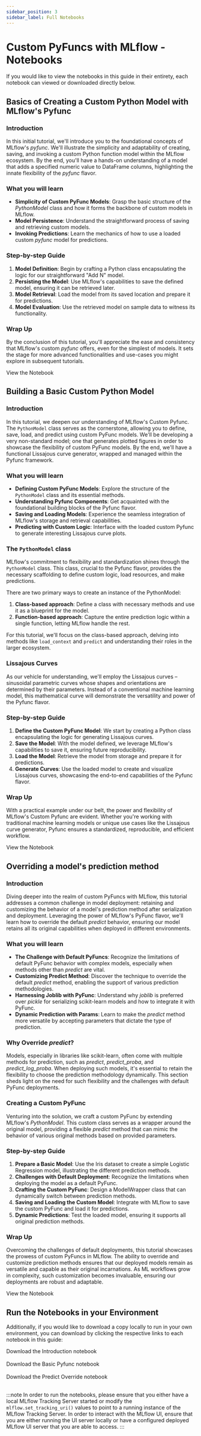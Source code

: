 ```yaml
---
sidebar_position: 3
sidebar_label: Full Notebooks
---
```



# Custom PyFuncs with MLflow - Notebooks

If you would like to view the notebooks in this guide in their entirety, each notebook can viewed or downloaded directly below.

## Basics of Creating a Custom Python Model with MLflow's Pyfunc

### Introduction

In this initial tutorial, we'll introduce you to the foundational concepts of MLflow's _pyfunc_. We'll illustrate the simplicity and
adaptability of creating, saving, and invoking a custom Python function model within the MLflow ecosystem. By the end, you'll have a
hands-on understanding of a model that adds a specified numeric value to DataFrame columns, highlighting the innate flexibility
of the _pyfunc_ flavor.

### What you will learn

- **Simplicity of Custom PyFunc Models**: Grasp the basic structure of the _PythonModel_ class and how it forms the backbone of custom models in MLflow.
- **Model Persistence**: Understand the straightforward process of saving and retrieving custom models.
- **Invoking Predictions**: Learn the mechanics of how to use a loaded custom _pyfunc_ model for predictions.

### Step-by-step Guide

1. **Model Definition**: Begin by crafting a Python class encapsulating the logic for our straightforward "Add N" model.
2. **Persisting the Model**: Use MLflow's capabilities to save the defined model, ensuring it can be retrieved later.
3. **Model Retrieval**: Load the model from its saved location and prepare it for predictions.
4. **Model Evaluation**: Use the retrieved model on sample data to witness its functionality.

### Wrap Up

By the conclusion of this tutorial, you'll appreciate the ease and consistency that MLflow's custom _pyfunc_ offers, even for the simplest of models. It sets the stage for more advanced functionalities and use-cases you might explore in subsequent tutorials.

<Link className="button button--primary" to="introduction">
  <span>View the Notebook</span>
</Link>

## Building a Basic Custom Python Model

### Introduction

In this tutorial, we deepen our understanding of MLflow's Custom Pyfunc. The `PythonModel` class serves as the cornerstone, allowing
you to define, save, load, and predict using custom PyFunc models.
We'll be developing a very non-standard model; one that generates plotted figures in order to showcase the flexibility of custom PyFunc models.
By the end, we'll have a functional Lissajous curve generator, wrapped and managed within the Pyfunc framework.

### What you will learn

- **Defining Custom PyFunc Models**: Explore the structure of the `PythonModel` class and its essential methods.
- **Understanding Pyfunc Components**: Get acquainted with the foundational building blocks of the Pyfunc flavor.
- **Saving and Loading Models**: Experience the seamless integration of MLflow's storage and retrieval capabilities.
- **Predicting with Custom Logic**: Interface with the loaded custom Pyfunc to generate interesting Lissajous curve plots.

### The `PythonModel` class

MLflow's commitment to flexibility and standardization shines through the `PythonModel` class. This class, crucial to the Pyfunc
flavor, provides the necessary scaffolding to define custom logic, load resources, and make predictions.

There are two primary ways to create an instance of the PythonModel:

1. **Class-based approach**: Define a class with necessary methods and use it as a blueprint for the model.
2. **Function-based approach**: Capture the entire prediction logic within a single function, letting MLflow handle the rest.

For this tutorial, we'll focus on the class-based approach, delving into methods like `load_context` and `predict` and
understanding their roles in the larger ecosystem.

### Lissajous Curves

As our vehicle for understanding, we'll employ the Lissajous curves – sinusoidal parametric curves whose shapes and orientations are
determined by their parameters. Instead of a conventional machine learning model, this mathematical curve will demonstrate the versatility
and power of the Pyfunc flavor.

### Step-by-step Guide

1. **Define the Custom PyFunc Model**: We start by creating a Python class encapsulating the logic for generating Lissajous curves.
2. **Save the Model**: With the model defined, we leverage MLflow's capabilities to save it, ensuring future reproducibility.
3. **Load the Model**: Retrieve the model from storage and prepare it for predictions.
4. **Generate Curves**: Use the loaded model to create and visualize Lissajous curves, showcasing the end-to-end capabilities of the Pyfunc flavor.

### Wrap Up

With a practical example under our belt, the power and flexibility of MLflow's Custom Pyfunc are evident. Whether you're working with
traditional machine learning models or unique use cases like the Lissajous curve generator, Pyfunc ensures a standardized, reproducible,
and efficient workflow.

<Link className="button button--primary" to="basic-pyfunc">
  <span>View the Notebook</span>
</Link>

## Overriding a model's prediction method

### Introduction

Diving deeper into the realm of custom PyFuncs with MLflow, this tutorial addresses a common challenge in model deployment: retaining and
customizing the behavior of a model's prediction method after serialization and deployment. Leveraging the power of MLflow's PyFunc flavor,
we'll learn how to override the default _predict_ behavior, ensuring our model retains all its original capabilities when deployed in
different environments.

### What you will learn

- **The Challenge with Default PyFuncs**: Recognize the limitations of default PyFunc behavior with complex models, especially when methods other than _predict_ are vital.
- **Customizing Predict Method**: Discover the technique to override the default _predict_ method, enabling the support of various prediction methodologies.
- **Harnessing Joblib with PyFunc**: Understand why _joblib_ is preferred over _pickle_ for serializing scikit-learn models and how to integrate it with PyFunc.
- **Dynamic Prediction with Params**: Learn to make the _predict_ method more versatile by accepting parameters that dictate the type of prediction.

### Why Override _predict_?

Models, especially in libraries like scikit-learn, often come with multiple methods for prediction, such as _predict_, _predict_proba_, and _predict_log_proba_.
When deploying such models, it's essential to retain the flexibility to choose the prediction methodology dynamically. This section sheds light
on the need for such flexibility and the challenges with default PyFunc deployments.

### Creating a Custom PyFunc

Venturing into the solution, we craft a custom PyFunc by extending MLflow's _PythonModel_. This custom class serves as a wrapper around the
original model, providing a flexible _predict_ method that can mimic the behavior of various original methods based on provided parameters.

### Step-by-step Guide

1. **Prepare a Basic Model**: Use the Iris dataset to create a simple Logistic Regression model, illustrating the different prediction methods.
2. **Challenges with Default Deployment**: Recognize the limitations when deploying the model as a default PyFunc.
3. **Crafting the Custom PyFunc**: Design a ModelWrapper class that can dynamically switch between prediction methods.
4. **Saving and Loading the Custom Model**: Integrate with MLflow to save the custom PyFunc and load it for predictions.
5. **Dynamic Predictions**: Test the loaded model, ensuring it supports all original prediction methods.

### Wrap Up

Overcoming the challenges of default deployments, this tutorial showcases the prowess of custom PyFuncs in MLflow. The ability to override and
customize prediction methods ensures that our deployed models remain as versatile and capable as their original incarnations. As ML workflows
grow in complexity, such customization becomes invaluable, ensuring our deployments are robust and adaptable.

<Link className="button button--primary" to="override-predict">
  <span>View the Notebook</span>
</Link>

## Run the Notebooks in your Environment

Additionally, if you would like to download a copy locally to run in your own environment, you can download by
clicking the respective links to each notebook in this guide:

<NotebookDownloadButton href="https://raw.githubusercontent.com/mlflow/mlflow/master/docs/source/traditional-ml/creating-custom-pyfunc/notebooks/introduction.ipynb">Download the Introduction notebook</NotebookDownloadButton>
<br />
<br />
<NotebookDownloadButton href="https://raw.githubusercontent.com/mlflow/mlflow/master/docs/source/traditional-ml/creating-custom-pyfunc/notebooks/basic-pyfunc.ipynb">Download the Basic Pyfunc notebook</NotebookDownloadButton>
<br />
<br />
<NotebookDownloadButton href="https://raw.githubusercontent.com/mlflow/mlflow/master/docs/source/traditional-ml/creating-custom-pyfunc/notebooks/override-predict.ipynb">Download the Predict Override notebook</NotebookDownloadButton>
<br />
<br />

:::note
In order to run the notebooks, please ensure that you either have a local MLflow Tracking Server started or modify the
`mlflow.set_tracking_uri()` values to point to a running instance of the MLflow Tracking Server. In order to interact with
the MLflow UI, ensure that you are either running the UI server locally or have a configured deployed MLflow UI server that
you are able to access.
:::
